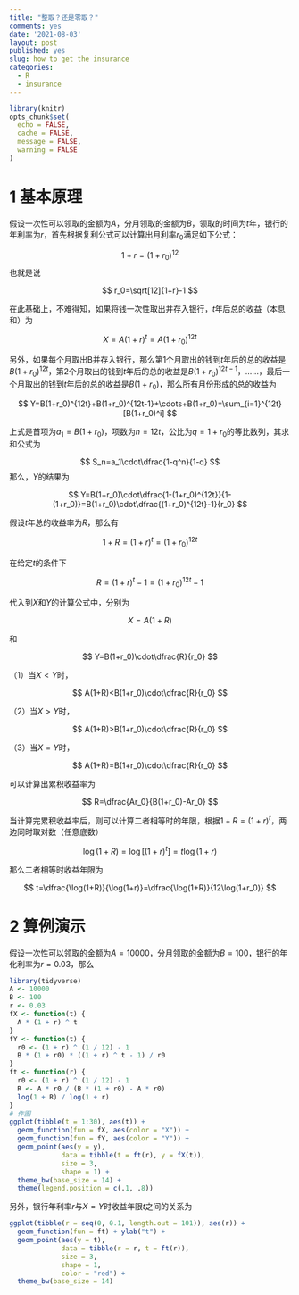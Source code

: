 ```yaml
---
title: "整取？还是零取？"
comments: yes
date: '2021-08-03'
layout: post
published: yes
slug: how to get the insurance
categories:
  - R
  - insurance
---
```


```r
library(knitr)
opts_chunk$set(
  echo = FALSE,
  cache = FALSE,
  message = FALSE,
  warning = FALSE
)
```

# 1 基本原理

假设一次性可以领取的金额为$A$，分月领取的金额为$B$，领取的时间为$t$年，银行的年利率为$r$，首先根据复利公式可以计算出月利率$r_0$满足如下公式：

$$
1+r=(1+r_0)^{12} 
$$
也就是说

$$
r_0=\sqrt[12]{1+r}-1
$$

在此基础上，不难得知，如果将钱一次性取出并存入银行，$t$年后总的收益（本息和）为

$$
X=A(1+r)^t=A(1+r_0)^{12t}
$$

另外，如果每个月取出B并存入银行，那么第1个月取出的钱到$t$年后的总的收益是$B(1+r_0)^{12t}$，第2个月取出的钱到$t$年后的总的收益是$B(1+r_0)^{12t-1}$，……，最后一个月取出的钱到$t$年后的总的收益是$B(1+r_0)$，那么所有月份形成的总的收益为

$$
Y=B(1+r_0)^{12t}+B(1+r_0)^{12t-1}+\cdots+B(1+r_0)=\sum_{i=1}^{12t}[B(1+r_0)^i]
$$

<!--more-->

上式是首项为$a_1=B(1+r_0)$，项数为$n=12t$，公比为$q=1+r_0$的等比数列，其求和公式为

$$
S_n=a_1\cdot\dfrac{1-q^n}{1-q}
$$
那么，$Y$的结果为

$$
Y=B(1+r_0)\cdot\dfrac{1-(1+r_0)^{12t}}{1-(1+r_0)}=B(1+r_0)\cdot\dfrac{(1+r_0)^{12t}-1}{r_0}
$$

假设$t$年总的收益率为$R$，那么有

$$
1+R=(1+r)^t=(1+r_0)^{12t}
$$

在给定$t$的条件下

$$
R=(1+r)^t-1=(1+r_0)^{12t}-1
$$

代入到$X$和$Y$的计算公式中，分别为

$$
X=A(1+R)
$$

和

$$
Y=B(1+r_0)\cdot\dfrac{R}{r_0}
$$

（1）当$X<Y$时，

$$
A(1+R)<B(1+r_0)\cdot\dfrac{R}{r_0}
$$

（2）当$X>Y$时，

$$
A(1+R)>B(1+r_0)\cdot\dfrac{R}{r_0}
$$

（3）当$X=Y$时，

$$
A(1+R)=B(1+r_0)\cdot\dfrac{R}{r_0}
$$

可以计算出累积收益率为

$$
R=\dfrac{Ar_0}{B(1+r_0)-Ar_0}
$$

当计算完累积收益率后，则可以计算二者相等时的年限，根据$1+R=(1+r)^t$，两边同时取对数（任意底数）

$$
\log(1+R)=\log[(1+r)^t]=t\log(1+r)
$$

那么二者相等时收益年限为

$$
t=\dfrac{\log(1+R)}{\log(1+r)}=\dfrac{\log(1+R)}{12\log(1+r_0)}
$$

# 2 算例演示

假设一次性可以领取的金额为$A=10000$，分月领取的金额为$B=100$，银行的年化利率为$r=0.03$，那么

```r
library(tidyverse)
A <- 10000
B <- 100
r <- 0.03
fX <- function(t) {
  A * (1 + r) ^ t
}
fY <- function(t) {
  r0 <- (1 + r) ^ (1 / 12) - 1
  B * (1 + r0) * ((1 + r) ^ t - 1) / r0
}
ft <- function(r) {
  r0 <- (1 + r) ^ (1 / 12) - 1
  R <- A * r0 / (B * (1 + r0) - A * r0)
  log(1 + R) / log(1 + r)
}
# 作图
ggplot(tibble(t = 1:30), aes(t)) +
  geom_function(fun = fX, aes(color = "X")) +
  geom_function(fun = fY, aes(color = "Y")) +
  geom_point(aes(y = y),
             data = tibble(t = ft(r), y = fX(t)),
             size = 3,
             shape = 1) +
  theme_bw(base_size = 14) +
  theme(legend.position = c(.1, .8))
```

另外，银行年利率$r$与$X=Y$时收益年限$t$之间的关系为

```r
ggplot(tibble(r = seq(0, 0.1, length.out = 101)), aes(r)) +
  geom_function(fun = ft) + ylab("t") +
  geom_point(aes(y = t),
             data = tibble(r = r, t = ft(r)),
             size = 3,
             shape = 1,
             color = "red") +
  theme_bw(base_size = 14)
```

